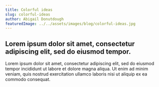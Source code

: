 ```yaml
---
title: Colorful ideas
slug: colorful-ideas
author: Abigail Donutdough
featuredImage: ../../assets/images/blog/colorful-ideas.jpg
---
```


## Lorem ipsum dolor sit amet, consectetur adipiscing elit, sed do eiusmod tempor.

Lorem ipsum dolor sit amet, consectetur adipiscing elit, sed do eiusmod tempor incididunt ut
labore et dolore magna aliqua. Ut enim ad minim veniam, quis nostrud exercitation ullamco laboris
nisi ut aliquip ex ea commodo consequat.

